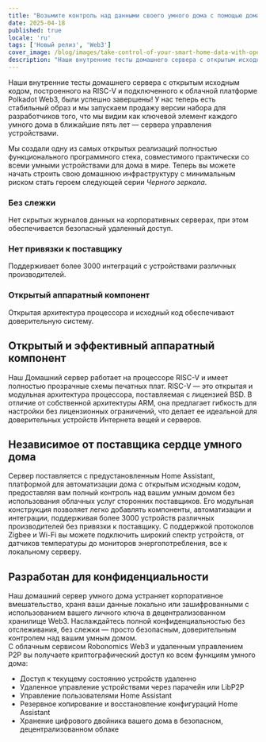 ```yaml
---
title: "Возьмите контроль над данными своего умного дома с помощью домашнего сервера с открытым исходным кодом на процессоре RISC-V и подключением к Web3."
date: 2025-04-18
published: true
locale: 'ru'
tags: ['Новый релиз', 'Web3']
cover_image: /blog/images/take-control-of-your-smart-home-data-with-open/cover.webp
description: "Наши внутренние тесты домашнего сервера с открытым исходным кодом, построенного на RISC-V и подключенного к облачной платформе Polkadot Web3, были успешно завершены! У нас теперь есть стабильный образ и мы запускаем продажу версии набора для разработчиков того, что мы видим как ключевой элемент каждого умного дома в ближайшие пять лет — сервера управления устройствами."
---  
```

  
Наши внутренние тесты домашнего сервера с открытым исходным кодом, построенного на RISC-V и подключенного к облачной платформе Polkadot Web3, были успешно завершены! У нас теперь есть стабильный образ и мы запускаем продажу версии набора для разработчиков того, что мы видим как ключевой элемент каждого умного дома в ближайшие пять лет — сервера управления устройствами.
   
Мы создали одну из самых открытых реализаций полностью функционального программного стека, совместимого практически со всеми умными устройствами для дома в мире. Теперь вы можете начать строить свою домашнюю инфраструктуру с минимальным риском стать героем следующей серии *Черного зеркала*.
   
### Без слежки   
Нет скрытых журналов данных на корпоративных серверах, при этом обеспечивается безопасный удаленный доступ.   

### Нет привязки к поставщику   
Поддерживает более 3000 интеграций с устройствами различных производителей.   

### Открытый аппаратный компонент   
Открытая архитектура процессора и исходный код обеспечивают доверительную систему.   

## Открытый и эффективный аппаратный компонент   
Наш Домашний сервер работает на процессоре RISC-V и имеет полностью прозрачные схемы печатных плат. RISC-V — это открытая и модульная архитектура процессора, поставляемая с лицензией BSD. В отличие от собственной архитектуры ARM, она предлагает гибкость для настройки без лицензионных ограничений, что делает ее идеальной для доверительных устройств Интернета вещей и серверов.   

## Независимое от поставщика сердце умного дома   
Сервер поставляется с предустановленным Home Assistant, платформой для автоматизации дома с открытым исходным кодом, предоставляя вам полный контроль над вашим умным домом без использования облачных услуг сторонних поставщиков. Его модульная конструкция позволяет легко добавлять компоненты, автоматизации и интеграции, поддерживая более 3000 устройств различных производителей без привязки к поставщику. С поддержкой протоколов Zigbee и Wi-Fi вы можете подключить широкий спектр устройств, от датчиков температуры до мониторов энергопотребления, все к локальному серверу.  

## Разработан для конфиденциальности   
Наш домашний сервер умного дома устраняет корпоративное вмешательство, храня ваши данные локально или зашифрованными с использованием вашего личного ключа в децентрализованном хранилище Web3. Наслаждайтесь полной конфиденциальностью без отслеживания, без слежки — просто безопасным, доверительным контролем над вашим умным домом.   
С облачным сервисом Robonomics Web3 и удаленным управлением P2P вы получаете криптографический доступ ко всем функциям умного дома:   

- Доступ к текущему состоянию устройств удаленно   
- Удаленное управление устройствами через парачейн или LibP2P   
- Управление пользователями Home Assistant   
- Резервное копирование и восстановление конфигураций Home Assistant   
- Хранение цифрового двойника вашего дома в безопасном, децентрализованном облаке  